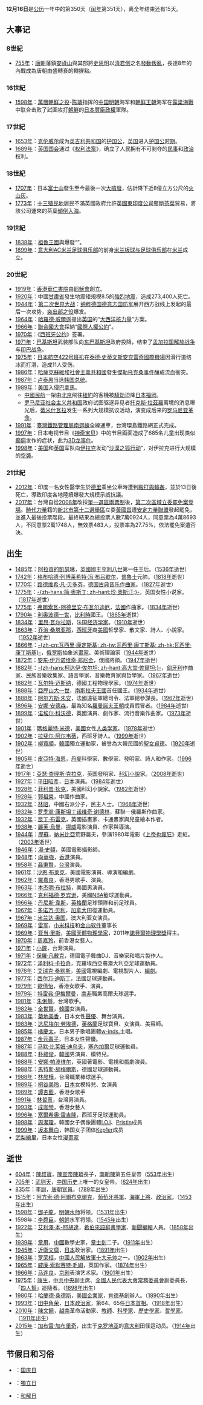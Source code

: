 {{DayInMonth|12}}

'''12月16日'''是[[公历|公历]]一年中的第350天（[[闰年|闰年]]第351天），离全年结束还有15天。

== 大事记 ==
=== 8世紀 ===
* [[755年|755年]]：[[唐朝|唐朝]]藩鎮[[安祿山|安祿山]]與其部將[[史思明|史思明]]以[[清君側|清君側]]之名[[安史之亂|發動叛亂]]，長達8年的內戰成為唐朝由盛轉衰的轉捩點。

=== 16世紀 ===
* [[1598年|1598年]]：[[萬曆朝鮮之役|萬曆朝鮮之役]]-[[陈璘|陈璘]]指挥的[[中国|中国]][[明朝|明朝]]海军和[[朝鲜王朝|朝鲜王朝]]海军在[[露梁海戰|露梁海戰]]中联合击败了試圖攻打[[朝鮮|朝鮮]]的[[日本|日本]][[豐臣政權|豐臣政權]]軍隊。

=== 17世紀 ===
* [[1653年|1653年]]：[[奥利弗·克伦威尔|克伦威尔]]成为[[英吉利共和国|英吉利共和国]]的[[护国公|护国公]]，[[英国|英国]]进入[[护国公时期|护国公时期]]。
* [[1689年|1689年]]：[[英国国会|英国国会]]通过《[[英国权利法案|权利法案]]》，确立了人民拥有不可剥夺的[[民事|民事]]和[[政治|政治]]权利。

=== 18世紀 ===
* [[1707年|1707年]]：日本[[富士山|富士山]]發生至今最後一次[[寶永大噴發|大噴發]]，估計降下近8億立方公尺的[[火山灰|火山灰]]。
* [[1773年|1773年]]：[[十三殖民地|十三殖民地]]居民不滿英國政府允許[[英國東印度公司|英國東印度公司]]壟斷[[茶葉|茶葉]]貿易，將該公司運來的茶葉[[波士頓茶葉事件|傾倒入海]]。

=== 19世紀 ===
* [[1838年|1838年]]：[[祖魯王國|祖魯王國]]與{{le|移民先驅|Voortrekker}}爆發“{{le|血河之戰|Battle of Blood River}}”。
* [[1899年|1899年]]：[[意大利|意大利]][[AC米兰足球俱乐部|AC米兰足球俱乐部]]的前身[[米兰足球俱乐部|米兰板球与足球俱乐部]]在[[米兰|米兰]]成立。

=== 20世紀 ===
* [[1919年|1919年]]：[[香港華仁書院|香港華仁書院]]由[[耶稣会|耶穌會]]創立。
* [[1920年|1920年]]：中國[[甘肅省|甘肅省]]發生地震矩規模8.5的[[海原大地震|強烈地震]]，造成273,400人死亡。
* [[1944年|1944年]]：[[第二次世界大战|第二次世界大战]]：[[纳粹德国|纳粹德国]][[德意志国防军|德意志国防军]]展开西方战线上发起的最后一次攻势，[[突出部之役|突出部之役]]爆发。
* [[1964年|1964年]]：[[哈羅德·威爾遜|哈羅德·威爾遜]]提出[[英国|英国]]的“[[大西洋核力量|大西洋核力量]]”方案。
* [[1966年|1966年]]：[[聯合國大會|聯合國大會]]採納“[[國際人權公約|國際人權公約]]”。
* [[1970年|1970年]]：《[[西班牙公约|西班牙公约]]》签署。
* [[1971年|1971年]]：[[巴基斯坦|巴基斯坦]]武装部队向[[东巴基斯坦|东巴基斯坦]]政府投降，结束了[[孟加拉国解放战争|孟加拉国解放战争]]与[[印巴战争|印巴战争]]。
* [[1975年|1975年]]：[[日本航空422號班機事故|日本航空422号班机]]在[[泰德·史蒂文斯安克雷奇國際機場|泰德·史蒂文斯安克雷奇國際機場]]因滑行道结冰而打滑，造成11人受伤。
* [[1986年|1986年]]：[[哈薩克蘇維埃社會主義共和國|哈薩克蘇維埃社會主義共和國]]發生[[傑勒托克桑事件|傑勒托克桑事件]]釀成流血衝突。
* [[1987年|1987年]]：[[盧泰愚|卢泰愚]]当选[[韓國總統|韩国总统]]。
* [[1989年|1989年]]：[[美國|美国]]入侵[[巴拿馬|巴拿馬]]。
**[[中國民航|中國民航]]一架由[[北京市|北京]]飛往[[纽约市|紐約]]的客機被[[中國民航981號班機劫機事件|騎劫]]迫降[[日本|日本]][[福岡|福岡]]。
**[[罗马尼亚社会主义共和国|罗马尼亚社会主义共和国]]政府试图驱逐异见者[[托克斯·拉茲羅|托克斯·拉茲羅]]离境的消息曝光后，[[蒂米什瓦拉|蒂米什瓦拉]]发生一系列大规模抗议活动，演变成后来的[[罗马尼亚革命|罗马尼亚革命]]。
* [[1991年|1991年]]：[[臺灣鐵路管理局|臺灣鐵路管理局]][[南迴線|南迴線]]全線通車，台灣環島鐵路網正式完成。
* [[1997年|1997年]]：日本电视节目《[[神奇宝贝|神奇宝贝]]》中的节目画面造成了685名儿童出现类似[[癫痫|癫痫]]发作的症状，此为[[3D龙事件|3D龙事件]]。
* [[1998年|1998年]]：[[美国|美国]]和[[英国|英国]]军队向[[伊拉克|伊拉克]]发动“[[沙漠之狐行动|沙漠之狐行动]]”，对伊拉克进行大规模的[[空袭|空袭]]。

=== 21世紀 ===
* [[2012年|2012年]]：印度一名女性醫學生於[[德里|德里]]乘坐公車時遭到[[印度黑公交轮奸案|毆打與輪姦]]，並於13日後死亡，導致印度各地陸續爆發大規模示威抗議。
* [[2017年|2017年]]：台灣自從[[2008年|2008年]]改採[[單一選區兩票制|單一選區兩票制]]後，[[2017年新北市第十二選舉區立法委員黃國昌罷免案|第二次區域立委罷免案登場]]。[[時代力量|時代力量]]籍的[[新北市第十二選舉區|新北市第十二選舉區]]立委[[黃國昌|黃國昌]]遭[[安定力量聯盟|安定力量聯盟]]發起罷免，並進入最後投票階段。最終結果為總投票人數7萬0924人，同意票為4萬8693人，不同意票2萬1748人，無效票483人，投票率為27.75%，依法罷免案遭否決。

== 出生 ==
* [[1485年|1485年]]：[[阿拉貢的凱瑟琳|阿拉貢的凱瑟琳]]，[[英國|英國]]國王[[亨利八世|亨利八世]]第一任王后。（[[1536年|1536年]]逝世）
* [[1742年|1742年]]：[[格布哈德·列博莱希特·冯·布吕歇尔|格布哈德·列博莱希特·冯·布吕歇尔]]，[[普魯士|普魯士]]元帥。（[[1818年|1818年]]逝世）
* [[1770年|1770年]]：[[路德维希·凡·贝多芬|路德维希·凡·贝多芬]]，[[德国|德国]][[古典音乐|古典音乐]][[作曲家|作曲家]]。（[[1827年|1827年]]逝世）
* [[1775年|1775年]]：[[简·奥斯丁|-{zh-hans:简·奥斯丁; zh-hant:珍·奧斯汀;}-]]，英国女性小说家。（[[1817年|1817年]]逝世）
* [[1775年|1775年]]：[[弗朗索瓦-阿德里安·布瓦尔迪厄|弗朗索瓦-阿德里安·布瓦尔迪厄]]，[[法國|法國]]作曲家。（[[1834年|1834年]]逝世）
* [[1790年|1790年]]：[[利奥波德一世_(比利时)|利奥波德一世]]，[[比利時|比利時]]國王。（[[1865年|1865年]]逝世）
* [[1834年|1834年]]：[[里昂·瓦尔拉斯|里昂·瓦尔拉斯]]，法国[[经济学家|经济学家]]。（[[1910年|1910年]]逝世）
* [[1863年|1863年]]：[[乔治·桑塔亚那|乔治·桑塔亚那]]，[[西班牙|西班牙]]裔[[美國|美國]]哲學家、散文家、詩人、小說家。（[[1952年|1952年]]逝世）
* [[1866年|1866年]]：[[瓦西里·康定斯基|-{zh-cn:瓦西里·康定斯基; zh-tw:瓦西里·康丁斯基; zh-hk:瓦西里·康丁斯基}-]]，[[俄罗斯|俄罗斯]]抽象派[[畫家|畫家]]、美術理論家（[[1944年|1944年]]逝世）
* [[1872年|1872年]]：[[安东·伊万诺维奇·邓尼金|安东·伊万诺维奇·邓尼金]]，俄國將領。（[[1947年|1947年]]逝世）
* [[1882年|1882年]]：[[柯达伊·佐尔坦|-{zh-hans:柯达伊·佐尔坦; zh-hant:高大宜·佐爾坦;}-]]，[[匈牙利|匈牙利]]作曲家、民族音樂收集家、語言學家、音樂教育家與哲學家。（[[1967年|1967年]]逝世）
* [[1882年|1882年]]：[[瓦尔特·迈斯纳|瓦尔特·迈斯纳]]，德國工程物理學家。（[[1974年|1974年]]逝世）
* [[1888年|1888年]]：[[亞歷山大一世_(南斯拉夫)|亞歷山大一世]]，[[南斯拉夫王國|南斯拉夫王國]]首任國王。（[[1934年|1934年]]逝世）
* [[1888年|1888年]]：[[阿尔方斯·朱安|阿尔方斯·朱安]]，法國遠征軍總司令、法軍總參謀長。（[[1967年|1967年]]逝世）
* [[1896年|1896年]]：[[安娜·安德森|安娜·安德森]]，最為知名[[羅曼諾夫王朝|羅曼諾夫王朝]]成員假冒者。（[[1984年|1984年]]逝世）
* [[1899年|1899年]]：[[诺埃尔·科沃德|诺埃尔·科沃德]]，英國演員、劇作家、流行音樂作曲家。（[[1973年|1973年]]逝世）
* [[1901年|1901年]]：[[瑪格麗特·米德|瑪格麗特·米德]]，[[美國|美國]]女性[[人类学家|人类学家]]。（[[1978年|1978年]]逝世）
* [[1902年|1902年]]：[[拉斐尔·阿尔韦蒂|拉斐尔·阿尔韦蒂]]，西班牙詩人。（[[1999年|1999年]]逝世）
* [[1902年|1902年]]：[[柳寬順|柳寬順]]，[[韓國|韓國]]獨立運動家，被譽為大韓民國的[[聖女貞德|聖女貞德]]。（[[1920年|1920年]]逝世）
* [[1905年|1905年]]：[[皮亞特·海恩_(數學家)|皮亞特·海恩]]，[[丹麥|丹麥]]科學家、數學家、發明家、詩人和作家。（[[1996年|1996年]]逝世）
* [[1917年|1917年]]：[[亞瑟·查理斯·克拉克|亞瑟·查理斯·克拉克]]，英国發明家、[[科幻小說|科幻小說]]家。（[[2008年|2008年]]逝世）
* [[1927年|1927年]]：[[平田昭彥|平田昭彥]]，[[日本|日本]]演員。（[[1984年|1984年]]逝世）
* [[1928年|1928年]]：[[菲利普·狄克|菲利普·狄克]]，美國科幻小說家。（[[1982年|1982年]]逝世）
* [[1928年|1928年]]：[[郭祖榮|郭祖榮]]，中國作曲家。
* [[1932年|1932年]]：[[林昭|林昭]]，中國右派分子，民主人士。（[[1968年|1968年]]逝世）
* [[1932年|1932年]]：[[罗季翁·康斯坦丁诺维奇·谢德林|罗季翁·康斯坦丁诺维奇·谢德林]]，蘇聯－俄羅斯作曲家。
* [[1932年|1932年]]：[[昆丁·布雷克|昆丁·布雷克]]，英國插畫家、卡通畫家與兒童繪本作者。
* [[1938年|1938年]]：[[麗芙·烏曼|麗芙·烏曼]]，[[挪威|挪威]]電影演員、作家與導演。
* [[1944年|1944年]]：[[歷蘇|歷蘇]]，[[納米比亞|納米比亞]]荒野農夫，參演1980年電影《[[上帝也瘋狂|上帝也瘋狂]]》走紅。（[[2003年|2003年]]逝世）
* [[1946年|1946年]]：[[湯·史頓|湯·史頓]]，美國電影攝影師。
* [[1948年|1948年]]：[[向華強|向華強]]，[[香港|香港]]演員。
* [[1958年|1958年]]：[[聶秉賢|聶秉賢]]，[[台灣|台灣]]演員。
* [[1961年|1961年]]：[[沙恩·布莱克|沙恩·布莱克]]，美國電影演員、導演和編劇。
* [[1962年|1962年]]：[[羅嘉良|羅嘉良]]，香港男歌手、演員。
* [[1963年|1963年]]：[[本杰明·布拉特|本杰明·布拉特]]，美國男演員。
* [[1966年|1966年]]：[[克利福德·罗宾逊|克利福德·罗宾逊]]，美國[[NBA|NBA]]籃球運動員。
* [[1966年|1966年]]：[[丹尼斯·韋斯|丹尼斯·韋斯]]，[[英格蘭|英格蘭]]足球領隊和前足球員。
* [[1967年|1967年]]：[[多诺万·贝利|多诺万·贝利]]，[[加拿大|加拿大]]田徑運動員。
* [[1967年|1967年]]：[[米兰达·奥图|米兰达·奥图]]，澳大利亚女演员。
* [[1969年|1969年]]：[[雷军|雷军]]，[[小米科技|小米科技]]和[[金山软件|金山软件]]董事长
* [[1969年|1969年]]：[[亚当·里斯|亚当·里斯]]，[[美國|美國]][[天體物理學|天體物理學家]]，2011年[[諾貝爾物理學獎|諾貝爾物理學獎]]得主。
* [[1970年|1970年]]：[[周嘉玲|周嘉玲]]，前香港女藝人。
* [[1971年|1971年]]：[[小鐘|小鐘]]，台灣演員。
* [[1971年|1971年]]：[[保羅·凡戴克|保羅·凡戴克]]，德國電子舞曲DJ、音樂家和唱片製作人。
* [[1972年|1972年]]：[[泽利科·卡拉奇|泽利科·卡拉奇]]，克羅埃西亞裔澳大利亞足球運動員。
* [[1976年|1976年]]：[[艾瑞克·桑默斯|艾瑞克·桑默斯]]，[[美國|美國]]電視編劇、電視製片人、[[編劇|編劇]]。
* [[1977年|1977年]]：[[西尔万·迪斯丁|西尔万·迪斯丁]]，法國足球運動員。
* [[1979年|1979年]]：[[歐倩怡|歐倩怡]]，香港女歌手、演員。
* [[1979年|1979年]]：[[特雷弗·伊梅爾曼|特雷弗·伊梅爾曼]]，[[南非|南非]]職業高爾夫球選手。
* [[1981年|1981年]]：[[朱俐靜|朱俐靜]]，台灣歌手。
* [[1982年|1982年]]：[[全世賢|全世賢]]，[[韓國|韓國]]女演員。
* [[1983年|1983年]]：[[菊地美香|菊地美香]]，日本女性[[聲優|聲優]]、舞台演員。
* [[1983年|1983年]]：[[达尼埃尔·劳埃德|达尼埃尔·劳埃德]]，[[英格蘭|英格蘭]]足球寶貝、女演員、美容師。
* [[1985年|1985年]]：[[橘慶太|橘慶太]]，日本男子歌唱團體[[w-inds.|w-inds.]]主唱。
* [[1987年|1987年]]：[[金元壽子|金元壽子]]，日本女性聲優。
* [[1987年|1987年]]：[[马默·比莱姆·迪乌夫|马默·比莱姆·迪乌夫]]，[[塞內加爾|塞內加爾]]足球運動員。
* [[1988年|1988年]]：[[朴敘俊|朴敘俊]]，[[韓國|韓國]]男演員、模特兒。
* [[1988年|1988年]]：[[安娜·帕波维尔|安娜·帕波维尔]]，英國著電影、電視和戲劇演員。
* [[1988年|1988年]]：[[麥斯·曉姆斯|馬特斯·胡梅爾斯]]，德國足球運動員。
* [[1988年|1988年]]：[[林晨樺|林晨樺]]，台灣職業棒球選手。
* [[1989年|1989年]]：[[桐谷美玲|桐谷美玲]]，[[日本|日本]]女模特兒、女演員
* [[1989年|1989年]]：[[譚杏藍|譚杏藍]]，香港女歌手
* [[1991年|1991年]]：[[林哲熹|林哲熹]]，台灣男演員。
* [[1993年|1993年]]：[[成珈瑩|成珈瑩]]，香港女藝人
* [[1996年|1996年]]：[[沙治奧·列基朗|塞爾希奧·雷吉隆]]，西班牙足球運動員。
* [[1998年|1998年]]：[[周潔瓊|周潔瓊]]，韓國女子偶像團體[[I.O.I|I.O.I]]、[[Pristin|Pristin]]成員
* [[1999年|1999年]]：[[坂本舞白|坂本舞白]]，韩国女子团体[[Kep1er|Kep1er]]成员
* [[武梨繪里|武梨繪里]]，日本女性[[漫畫家|漫畫家]]

== 逝世 ==
* [[604年|604年]]：[[陳叔寶|陳叔寶]]，[[陳宣帝|陳宣帝]][[陳頊|陳頊]]長子，[[南朝陳|南朝陳]]第五任皇帝（[[553年|553年]]出生）
* [[705年|705年]]：[[武则天|武则天]]，[[中国历史|中国历史]]上唯一的女皇帝。（[[624年|624年]]出生）
* [[835年|835年]]：[[李訓|李訓]]，[[唐朝|唐朝]][[官員|官員]]。（[[789年|789年]]出生）
* [[1515年|1515年]]：[[阿方索·德·阿爾布克爾克|阿方索·德·阿爾布克爾克]]，[[葡萄牙|葡萄牙]][[將軍|將軍]]、[[海軍上將|海軍上將]]、[[政治家|政治家]]。（[[1453年|1453年]]出生）
* [[1598年|1598年]]：[[鄧子龍|鄧子龍]]，[[明朝|明朝]][[水师|水师]]将领。（[[1531年|1531年]]出生）
* 1598年：[[李舜臣|李舜臣]]，[[李氏朝鮮|朝鲜]]水军将领。（[[1545年|1545年]]出生）
* [[1922年|1922年]]：[[艾利澤·本-耶胡達|艾利澤·本-耶胡達]]，[[希伯來語|希伯來語]][[辭書學|辭書學家]]、[[新聞|新聞]][[編輯|編輯]]人員。（[[1858年|1858年]]出生）
* [[1939年|1939年]]：[[章用|章用]]，[[中國|中國]]數學史家，[[章士釗|章士釗]]二子。（[[1911年|1911年]]出生）
* [[1945年|1945年]]：[[近衛文麿|近衛文麿]]，[[日本|日本]]政治家。（[[1891年|1891年]]出生）
* [[1963年|1963年]]：[[罗荣桓|罗荣桓]]，[[中国人民解放军|中國人民解放軍]][[中华人民共和国元帅|十大元帅]]之一。（[[1902年|1902年]]出生）
* [[1965年|1965年]]：[[威廉·索默赛特·毛姆|威廉·索默赛特·毛姆]]，英国作家。（[[1874年|1874年]]出生）
* [[1966年|1966年]]：[[马连良|马连良]]，[[京剧|京剧]]表演艺术家。（[[1901年|1901年]]出生）
* [[1975年|1975年]]：[[康生|康生]]，[[中国共产党中央委员会|中共中央]]副主席、[[全国人民代表大会常务委员会|全國人民代表大會常務委員會]]副委員長，「[[四人帮|四人幫]]」追隨者。（[[1898年|1898年]]出生）
* [[1980年|1980年]]：[[哈蘭德·桑德斯|哈蘭德·桑德斯]]，[[美國|美國]][[企業家|企業家]]，[[肯德基|肯德基]]創辦人。（[[1890年|1890年]]出生）
* [[1993年|1993年]]：[[田中角荣|田中角荣]]，[[日本|日本]][[政治家|政治家]]，第64、65任[[日本首相|日本首相]]。（[[1918年|1918年]]出生）
* [[2010年|2010年]]：[[陳文饒|陳文饒]]，[[越南|越南]]革命活動家、[[教師|教師]]、[[科學家|科學家]]、[[歷史學家|歷史學家]]、[[哲學家|哲學家]]。（[[1911年|1911年]]出生）
* [[2015年|2015年]]：[[加布雷·加布里奇|加布雷·加布里奇]]，出生于[[克罗地亚|克罗地亚]]的[[意大利|意大利]]田径运动员。（[[1914年|1914年]]出生）

== 节假日和习俗 ==
* {{BHR}}：[[国庆日|国庆日]]
* {{KAZ}}：[[獨立日|獨立日]]
* {{SAF}}：[[南非種族隔離|和解日]]

{{commonscat|16 December}}
{{月份}}